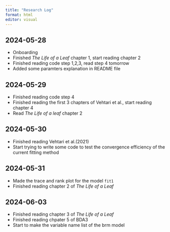 ```yaml
---
title: "Research Log"
format: html
editor: visual
---
```


## 2024-05-28

-   Onboarding
-   Finished *The Life of a Leaf* chapter 1, start reading chapter 2
-   Finished reading code step 1,2,3, read step 4 tomorrow
-   Added some paramters explanation in README file

## 2024-05-29

-   Finished reading code step 4
-   Finished reading the first 3 chapters of Vehtari et al., start reading chapter 4
-   Read *The Life of a leaf* chapter 2

## 2024-05-30

-   Finished reading Vehtari et al.(2021)
-   Start trying to write some code to test the convergence efficiency of the current fitting method

## 2024-05-31

-   Made the trace and rank plot for the model `fit1`
-   Finished reading chapter 2 of *The Life of a Leaf*

## 2024-06-03

-   Finished reading chapter 3 of *The Life of a Leaf*
-   Finished reading chpater 5 of BDA3
-   Start to make the variable name list of the brm model
